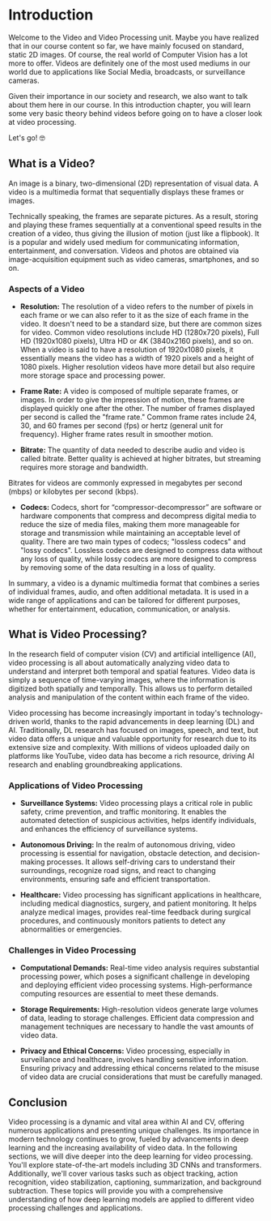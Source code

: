 # Introduction

Welcome to the Video and Video Processing unit. Maybe you have realized that in our course content so far, we have mainly focused on standard, static 2D images.
Of course, the real world of Computer Vision has a lot more to offer. Videos are definitely one of the most used mediums in our world due to applications like Social Media, broadcasts, or surveillance cameras.

Given their importance in our society and research, we also want to talk about them here in our course. In this introduction chapter, you will learn some very basic theory behind videos before going on to have a closer look at video processing.

Let's go! 🤓

## What is a Video?

An image is a binary, two-dimensional (2D) representation of visual data. A video is a multimedia format that sequentially displays these frames or images.

Technically speaking, the frames are separate pictures. As a result, storing and playing these frames sequentially at a conventional speed results in the creation of a video, thus giving the illusion of motion (just like a flipbook).
It is a popular and widely used medium for communicating information, entertainment, and conversation. Videos and photos are obtained via image-acquisition equipment such as video cameras, smartphones, and so on.


### Aspects of a Video

- **Resolution:**
The resolution of a video refers to the number of pixels in each frame or we can also refer to it as the size of each frame in the video. It doesn't need to be a standard size, but there are common sizes for video. Common video resolutions include HD (1280x720 pixels), Full HD (1920x1080 pixels), Ultra HD or 4K (3840x2160 pixels), and so on.
When a video is said to have a resolution of 1920x1080 pixels, it essentially means the video has a width of 1920 pixels and a height of 1080 pixels.
Higher resolution videos have more detail but also require more storage space and processing power.

- **Frame Rate:**
A video is composed of multiple separate frames, or images. In order to give the impression of motion, these frames are displayed quickly one after the other.
 The number of frames displayed per second is called the "frame rate." Common frame rates include 24, 30, and 60 frames per second (fps) or hertz (general unit for frequency). Higher frame rates result in smoother motion.

- **Bitrate:**
The quantity of data needed to describe audio and video is called bitrate. Better quality is achieved at higher bitrates, but streaming requires more storage and bandwidth.

Bitrates for videos are commonly expressed in megabytes per second (mbps) or kilobytes per second (kbps).

- **Codecs:**
Codecs, short for “compressor-decompressor” are software or hardware components that compress and decompress digital media to reduce the size of media files, making them more manageable for storage and transmission while maintaining an acceptable level of quality.
There are two main types of codecs; "lossless codecs" and "lossy codecs". Lossless codecs are designed to compress data without any loss of quality, while lossy codecs are more designed to compress by removing some of the data resulting in a loss of quality.

In summary, a video is a dynamic multimedia format that combines a series of individual frames, audio, and often additional metadata. It is used in a wide range of applications and can be tailored for different purposes, whether for entertainment, education, communication, or analysis.

## What is Video Processing?

In the research field of computer vision (CV) and artificial intelligence (AI), video processing is all about automatically analyzing video data to understand and interpret both temporal and spatial features. Video data is simply a sequence of time-varying images, where the information is digitized both spatially and temporally. This allows us to perform detailed analysis and manipulation of the content within each frame of the video.

Video processing has become increasingly important in today's technology-driven world, thanks to the rapid advancements in deep learning (DL) and AI. Traditionally, DL research has focused on images, speech, and text, but video data offers a unique and valuable opportunity for research due to its extensive size and complexity. With millions of videos uploaded daily on platforms like YouTube, video data has become a rich resource, driving AI research and enabling groundbreaking applications.

### Applications of Video Processing

- **Surveillance Systems:**
Video processing plays a critical role in public safety, crime prevention, and traffic monitoring. It enables the automated detection of suspicious activities, helps identify individuals, and enhances the efficiency of surveillance systems.  
  
- **Autonomous Driving:**
In the realm of autonomous driving, video processing is essential for navigation, obstacle detection, and decision-making processes. It allows self-driving cars to understand their surroundings, recognize road signs, and react to changing environments, ensuring safe and efficient transportation. 

- **Healthcare:**
Video processing has significant applications in healthcare, including medical diagnostics, surgery, and patient monitoring. It helps analyze medical images, provides real-time feedback during surgical procedures, and continuously monitors patients to detect any abnormalities or emergencies.  

### Challenges in Video Processing

- **Computational Demands:**
Real-time video analysis requires substantial processing power, which poses a significant challenge in developing and deploying efficient video processing systems. High-performance computing resources are essential to meet these demands.

- **Storage Requirements:**
High-resolution videos generate large volumes of data, leading to storage challenges. Efficient data compression and management techniques are necessary to handle the vast amounts of video data.

- **Privacy and Ethical Concerns:**
Video processing, especially in surveillance and healthcare, involves handling sensitive information. Ensuring privacy and addressing ethical concerns related to the misuse of video data are crucial considerations that must be carefully managed.

## Conclusion

Video processing is a dynamic and vital area within AI and CV, offering numerous applications and presenting unique challenges. Its importance in modern technology continues to grow, fueled by advancements in deep learning and the increasing availability of video data. In the following sections, we will dive deeper into the deep learning for video processing. You'll explore state-of-the-art models including 3D CNNs and transformers. Additionally, we'll cover various tasks such as object tracking, action recognition, video stabilization, captioning, summarization, and background subtraction. These topics will provide you with a comprehensive understanding of how deep learning models are applied to different video processing challenges and applications.
